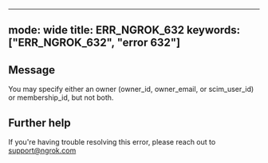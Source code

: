 
---
mode: wide
title: ERR_NGROK_632
keywords: ["ERR_NGROK_632", "error 632"]
---

## Message
You may specify either an owner (owner_id, owner_email, or scim_user_id) or membership_id, but not both.




## Further help
If you're having trouble resolving this error, please reach out to [support@ngrok.com](mailto:support@ngrok.com?subject=Help%20with%20ERR_NGROK_632)

